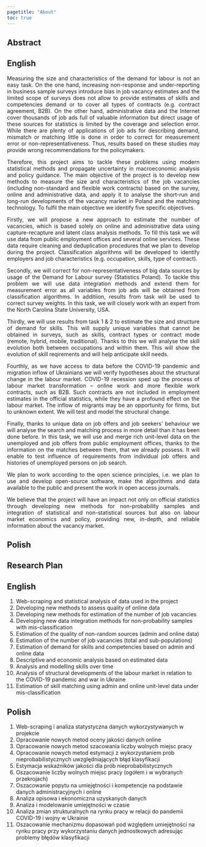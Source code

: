 ```yaml
---
pagetitle: "About"
toc: true
---
```



## Abstract

::: {style="text-align: justify;"}

::: {.panel-tabset}

## English

Measuring the size and characteristics of the demand for labour is not an easy task. On the one hand, increasing non-response and under-reporting in business sample surveys introduce bias in job vacancy estimates and the limited scope of surveys does not allow to provide estimates of skills and competencies demand or to cover all types of contracts (e.g. contract agreement, B2B). On the other hand, administrative data and the Internet cover thousands of job ads full of valuable information but direct usage of these sources for statistics is limited by the coverage and selection error. While there are plenty of applications of job ads for describing demand, mismatch or matching little is done in order to correct for measurement error or non-representativeness. Thus, results based on these studies may provide wrong recommendations for the policymakers.   

Therefore, this project aims to tackle these problems using modern statistical methods and propagate uncertainty in macroeconomic analysis and policy guidance. The main objective of the project is to develop new methods to measure the size and characteristics of the job vacancies (including non-standard and flexible work contracts) based on the survey, online and administrative data, and apply it to analyse the short-run and long-run developments of the vacancy market in Poland and the matching technology. To fulfil the main objective we identify five specific objectives.

Firstly, we will propose a new approach to estimate the number of vacancies, which is based solely on online and administrative data using capture-recapture and latent class analysis methods. To fill this task we will use data from public employment offices and several online services. These data require cleaning and deduplication procedures that we plan to develop during the project. Classification algorithms will be developed to identify employers and job characteristics (e.g. occupation, skills, type of contract).

Secondly, we will correct for non-representativeness of big data sources by usage of the Demand for Labour survey (Statistics Poland). To tackle this problem we will use data integration methods and extend them for measurement error as all variables from job ads will be obtained from classification algorithms. In additiion, results from task will be used to correct survey weights. In this task, we will closely work with an expert from the North Carolina State University, USA.

Thirdly, we will use results from task 1 & 2 to estimate the size and structure of demand for skills. This will supply unique variables that cannot be obtained in surveys, such as skills, contract types or contract mode (remote, hybrid, mobile, traditional). Thanks to this we will analyse the skill evolution both between occupations and within them. This will show the evolution of skill reqirements and will help anticipate skill needs.

Fourthly, as we have access to data before the COVID-19 pandemic and migration inflow of Ukrainians we will verify hypotheses about the structural change in the labour market. COVID-19 recession sped up the process of labour market transformation – online work and more flexible work contracts, such as B2B. Such contracts are not included in employment estimates in the official statistics, while they have a profound effect on the labour market. The inflow of migrants may be an opportunity for firms, but to unknown extent. We will test and model the structural change. 

Finally, thanks to unique data on job offers and job seekers’ behaviour we will analyse the search and matching process in more detail than it has been done before. In this task, we will use and merge rich unit-level data on the unemployed and job offers from public employment offices, thanks to the information on the matches between them, that we already possess. It will enable to test influence of requirements from individual job offers and histories of unemployed persons on job search.

We plan to work according to the open science principles, i.e. we plan to use and develop open-source software, make the algorithms and data available to the public and present the work in open access journals.

We believe that the project will have an impact not only on official statistics through developing new methods for non-probability samples and integration of statistical and non-statistical sources but also on labour market economics and policy, providing new, in-depth, and reliable information about the vacancy market.


## Polish


:::

:::


## Research Plan

::: {.panel-tabset}

## English

1.	Web-scraping and statistical analysis of data used in the project
2.	Developing new methods to assess quality of online data
3.	Developing new methods for estimation of the number of job vacancies
4.	Developing new data integration methods for non-probability samples with mis-classification
5.	Estimation of the quality of non-random sources (admin and online data)
6.	Estimation of the number of job vacancies (total and sub-populations)
7.	Estimation of demand for skills and competencies based on admin and online data
8.	Descriptive and economic analysis based on estimated data
9.	Analysis and modelling skills over time
10.	Analysis of structural developments of the labour market in relation to the COVID-19 pandemic and war in Ukraine
11.	Estimation of skill matching using admin and online unit-level data under mis-classification


## Polish

1.	Web-scraping i analiza statystyczna danych wykorzystywanych w projekcie
2.	Opracowanie nowych metod oceny jakości danych online
3.	Opracowanie nowych metod szacowania liczby wolnych miejsc pracy
4.	Opracowanie nowych metod estymacji z wykorzystaniem prób nieprobabilistycznych uwzględniających błąd klasyfikacji
5.	Estymacja wskaźników jakości dla prób nieprobabilistycznych
6.	Oszacowanie liczby wolnych miejsc pracy (ogółem i w wybranych przekrojach)
7.	Oszacowanie popytu na umiejętności i kompetencje na podstawie danych administracyjnych i online
8.	Analiza opisowa i ekonomiczna uzyskanych danych
9.	Analiza i modelowanie umiejętności w czasie
10.	Analiza zmian strukturalnych na rynku pracy w relacji do pandemii COVID-19 i wojny w Ukrainie
11.	Oszacowanie mechanizmu dopasowań pod względem umiejętności na rynku pracy przy wykorzystaniu danych jednostkowych adresując problemy błędów klasyfikacji


:::

